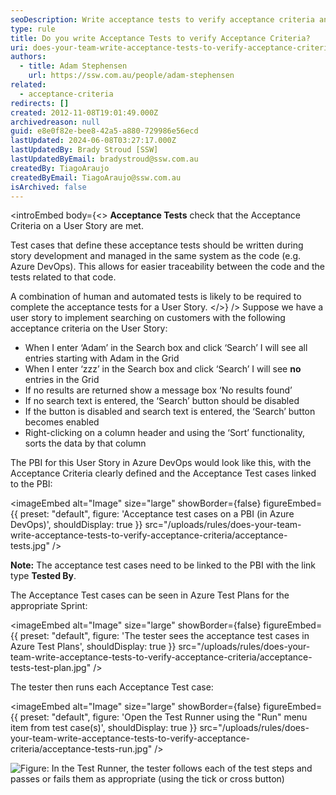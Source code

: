 ```yaml
---
seoDescription: Write acceptance tests to verify acceptance criteria and ensure user stories meet requirements.
type: rule
title: Do you write Acceptance Tests to verify Acceptance Criteria?
uri: does-your-team-write-acceptance-tests-to-verify-acceptance-criteria
authors:
  - title: Adam Stephensen
    url: https://ssw.com.au/people/adam-stephensen
related:
  - acceptance-criteria
redirects: []
created: 2012-11-08T19:01:49.000Z
archivedreason: null
guid: e8e0f82e-bee8-42a5-a880-729986e56ecd
lastUpdated: 2024-06-08T03:27:17.000Z
lastUpdatedBy: Brady Stroud [SSW]
lastUpdatedByEmail: bradystroud@ssw.com.au
createdBy: TiagoAraujo
createdByEmail: TiagoAraujo@ssw.com.au
isArchived: false
---
```


<introEmbed
  body={<>
**Acceptance Tests** check that the Acceptance Criteria on a User Story are met.

Test cases that define these acceptance tests should be written during story development and managed in the same system as the code (e.g. Azure DevOps). This allows for easier traceability between the code and the tests related to that code.

A combination of human and automated tests is likely to be required to complete the acceptance tests for a User Story.
  </>}
/>
Suppose we have a user story to implement searching on customers with the following acceptance criteria on the User Story:

- When I enter ‘Adam’ in the Search box and click ‘Search’ I will see all entries starting with Adam in the Grid
- When I enter ‘zzz’ in the Search box and click ‘Search’ I will see **no** entries in the Grid
- If no results are returned show a message box ‘No results found’
- If no search text is entered, the ‘Search’ button should be disabled
- If the button is disabled and search text is entered, the ‘Search’ button becomes enabled
- Right-clicking on a column header and using the ‘Sort’ functionality, sorts the data by that column

The PBI for this User Story in Azure DevOps would look like this, with the Acceptance Criteria clearly defined and the Acceptance Test cases linked to the PBI:


<imageEmbed
  alt="Image"
  size="large"
  showBorder={false}
  figureEmbed={{
    preset: "default",
    figure: 'Acceptance test cases on a PBI (in Azure DevOps)',
    shouldDisplay: true
  }}
  src="/uploads/rules/does-your-team-write-acceptance-tests-to-verify-acceptance-criteria/acceptance-tests.jpg"
/>

**Note:** The acceptance test cases need to be linked to the PBI with the link type **Tested By**.

The Acceptance Test cases can be seen in Azure Test Plans for the appropriate Sprint:


<imageEmbed
  alt="Image"
  size="large"
  showBorder={false}
  figureEmbed={{
    preset: "default",
    figure: 'The tester sees the acceptance test cases in Azure Test Plans',
    shouldDisplay: true
  }}
  src="/uploads/rules/does-your-team-write-acceptance-tests-to-verify-acceptance-criteria/acceptance-tests-test-plan.jpg"
/>

The tester then runs each Acceptance Test case:


<imageEmbed
  alt="Image"
  size="large"
  showBorder={false}
  figureEmbed={{
    preset: "default",
    figure: 'Open the Test Runner using the "Run" menu item from test case(s)',
    shouldDisplay: true
  }}
  src="/uploads/rules/does-your-team-write-acceptance-tests-to-verify-acceptance-criteria/acceptance-tests-run.jpg"
/>

![Figure: In the Test Runner, the tester follows each of the test steps and passes or fails them as appropriate (using the tick or cross button)
](acceptance-tests-run-steps.jpg)
